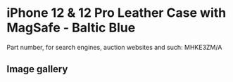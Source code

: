 # iPhone 12 & 12 Pro Leather Case with MagSafe - Baltic Blue

Part number, for search engines, auction websites and such: MHKE3ZM/A

## Image gallery

<div style={{ width: "768px" }}>
  <GalleryComponent
    images={[
      {
        original: "/everysource/MHKE3",
        thumbnail: "/everypreview/MHKE3",
      },
      {
        original: "/everysource/MHKE3_AV01",
        thumbnail: "/everypreview/MHKE3_AV01",
      },
      {
        original: "/everysource/MHKE3_AV02",
        thumbnail: "/everypreview/MHKE3_AV02",
      },
      {
        original: "/everysource/MHKE3_AV03",
        thumbnail: "/everypreview/MHKE3_AV03",
      },
      {
        original: "/everysource/MHKE3_AV04",
        thumbnail: "/everypreview/MHKE3_AV04",
      },
      {
        original: "/everysource/MHKE3_AV05",
        thumbnail: "/everypreview/MHKE3_AV05",
      },
      {
        original: "/everysource/MHKE3_AV06",
        thumbnail: "/everypreview/MHKE3_AV06",
      },
      {
        original: "/everysource/MHKE3_AV07",
        thumbnail: "/everypreview/MHKE3_AV07",
      },
      {
        original: "/everysource/MHKE3_AV08",
        thumbnail: "/everypreview/MHKE3_AV08",
      },
      {
        original: "/everysource/MHKE3_AV09",
        thumbnail: "/everypreview/MHKE3_AV09",
      },
      {
        original: "/everysource/MHKE3_AV10",
        thumbnail: "/everypreview/MHKE3_AV10",
      }
    ]}
  />
</div>